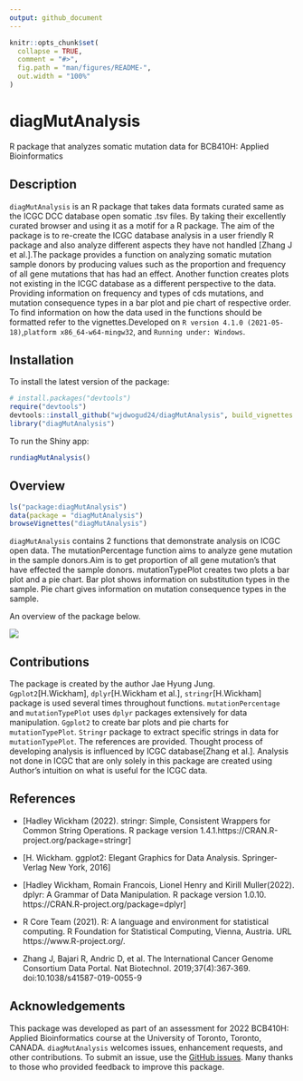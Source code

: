 ```yaml
---
output: github_document
---
```


<!-- README.md is generated from README.Rmd. Please edit that file -->

```r
knitr::opts_chunk$set(
  collapse = TRUE,
  comment = "#>",
  fig.path = "man/figures/README-",
  out.width = "100%"
)
```

# diagMutAnalysis
R package that analyzes somatic mutation data for BCB410H: Applied Bioinformatics

<!-- badges: start -->
<!-- badges: end -->

## Description
`diagMutAnalysis` is an R package that takes data formats curated same as the ICGC DCC database open somatic .tsv files. By taking their excellently curated browser and using it as a motif for a R package. The aim of the package is to re-create the ICGC database analysis in a user friendly R package and also analyze different aspects they have not handled [Zhang J et al.].The package provides a function on analyzing somatic mutation sample donors by producing values such as the proportion and frequency of all gene mutations that has had an effect. Another function creates plots not existing in the ICGC database as a different perspective to the data. Providing information on frequency and types of cds mutations, and mutation consequence types in a bar plot and pie chart of respective order. To find information on how the data used in the functions should be formatted refer to the vignettes.Developed on `R version 4.1.0 (2021-05-18)`,`platform x86_64-w64-mingw32`, and `Running under: Windows`.

## Installation

To install the latest version of the package:

``` r
# install.packages("devtools")
require("devtools")
devtools::install_github("wjdwogud24/diagMutAnalysis", build_vignettes = TRUE)
library("diagMutAnalysis")
```
To run the Shiny app:
```r
rundiagMutAnalysis()
```

## Overview
``` r
ls("package:diagMutAnalysis")
data(package = "diagMutAnalysis") 
browseVignettes("diagMutAnalysis")
```
`diagMutAnalysis` contains 2 functions that demonstrate analysis on ICGC open data. The mutationPercentage function aims to analyze gene mutation in the sample donors.Aim is to get proportion of all gene mutation's that have effected the sample donors. mutationTypePlot creates two plots a bar plot and a pie chart. Bar plot shows information on substitution types in the sample. Pie chart gives information on mutation consequence types in the sample.

An overview of the package below.

![](./inst/extdata/Jung_J_A1.png)

## Contributions
The package is created by the author Jae Hyung Jung. `Ggplot2`[H.Wickham], `dplyr`[H.Wickham et al.], `stringr`[H.Wickham] package is used several times throughout functions. `mutationPercentage` and `mutationTypePlot` uses `dplyr` packages extensively for data manipulation. `Ggplot2` to create bar plots and pie charts for `mutationTypePlot`. `Stringr` package to extract specific strings in data for `mutationTypePlot`. The references are provided. Thought process of developing analysis is influenced by ICGC database[Zhang et al.]. Analysis not done in ICGC that are only solely in this package are created using Author's intuition on what is useful for the ICGC data.

## References

* [Hadley Wickham (2022). stringr: Simple, Consistent Wrappers for Common String Operations. R package version 1.4.1.https://CRAN.R-project.org/package=stringr]

* [H. Wickham. ggplot2: Elegant Graphics for Data Analysis. Springer-Verlag New York, 2016]

* [Hadley Wickham, Romain Francois, Lionel Henry and Kirill Muller(2022). dplyr: A Grammar of Data Manipulation. R package version 1.0.10. https://CRAN.R-project.org/package=dplyr]

* R Core Team (2021). R: A language and environment for statistical computing. R
Foundation for Statistical Computing, Vienna, Austria. URL
https://www.R-project.org/.

* Zhang J, Bajari R, Andric D, et al. The International Cancer Genome Consortium Data Portal. Nat Biotechnol. 2019;37(4):367‐369. doi:10.1038/s41587-019-0055-9

## Acknowledgements

This package was developed as part of an assessment for 2022 BCB410H: Applied Bioinformatics course at the University of Toronto, Toronto, CANADA. `diagMutAnalysis` welcomes issues, enhancement requests, and other contributions. To submit an issue, use the [GitHub issues](https://github.com/wjdwogud24/diagMutAnalysis/issues). Many thanks to those who provided feedback to improve this package.


